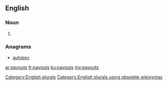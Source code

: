 ==English==

===Noun===
{{head|en}}

# {{plural of|payout}}

===Anagrams===
* [[autopsy#English|autopsy]]

[[Category:English plurals]][[Category:English plurals using obsolete wikisyntax]]

[[ar:payouts]]
[[fr:payouts]]
[[ku:payouts]]
[[my:payouts]]